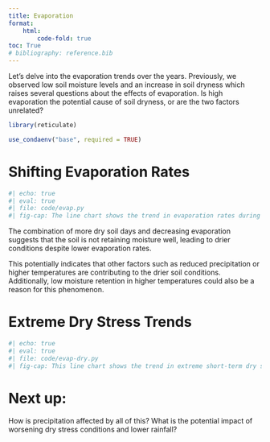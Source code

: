 ```yaml
---
title: Evaporation
format: 
    html:
        code-fold: true
toc: True
# bibliography: reference.bib
---
```


Let's delve into the evaporation trends over the years. Previously, we observed low soil moisture levels and an increase in soil dryness which raises several questions about the effects of evaporation. Is high evaporation the potential cause of soil dryness, or are the two factors unrelated?
```r
library(reticulate)

use_condaenv("base", required = TRUE)
```

# Shifting Evaporation Rates
```python
#| echo: true
#| eval: true 
#| file: code/evap.py
#| fig-cap: The line chart shows the trend in evaporation rates during summer. The orange line represents annual evaporation levels, and the trend line indicates a decreasing trend, suggesting lower rate in evaporation patterns over the years!
```

The combination of more dry soil days and decreasing evaporation suggests that the soil is not retaining moisture well, leading to drier conditions despite lower evaporation rates. 

This potentially indicates that other factors such as reduced precipitation or higher temperatures are contributing to the drier soil conditions. Additionally, low moisture retention in higher temperatures could also be a reason for this phenomenon.

# Extreme Dry Stress Trends
```python
#| echo: true
#| eval: true 
#| file: code/evap-dry.py
#| fig-cap: This line chart shows the trend in extreme short-term dry stress during summer. The trend line shows an increasing trend, indicating worsening dry stress conditions.
```

# Next up:
How is precipitation affected by all of this? What is the potential impact of worsening dry stress conditions and lower rainfall?